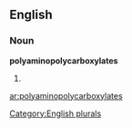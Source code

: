 
==English==

===Noun===
'''polyaminopolycarboxylates'''

# {{plural of|[[polyaminopolycarboxylate]]}}

[[Category:English plurals]]

[[ar:polyaminopolycarboxylates]]